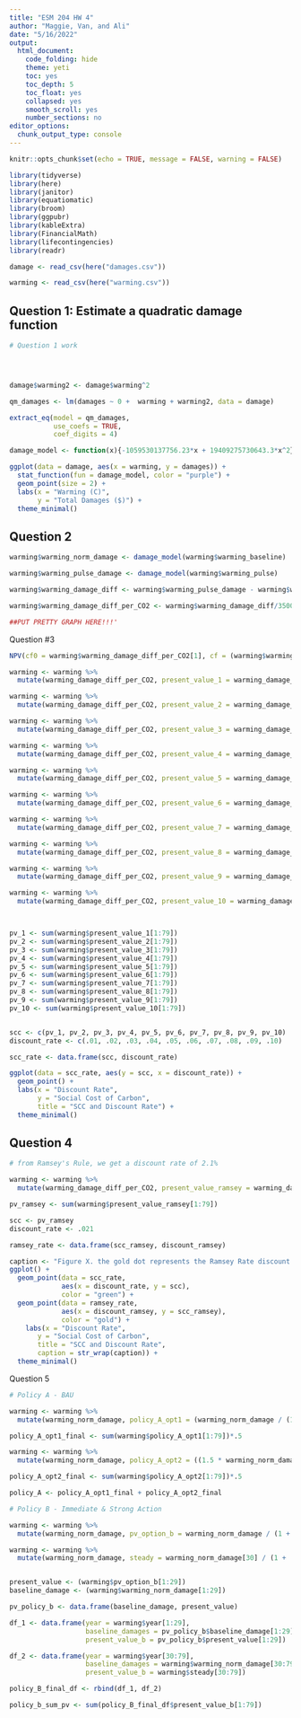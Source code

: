 ```yaml
---
title: "ESM 204 HW 4"
author: "Maggie, Van, and Ali"
date: "5/16/2022"
output: 
  html_document:
    code_folding: hide
    theme: yeti
    toc: yes
    toc_depth: 5
    toc_float: yes
    collapsed: yes
    smooth_scroll: yes
    number_sections: no
editor_options:
  chunk_output_type: console
---
```


```r
knitr::opts_chunk$set(echo = TRUE, message = FALSE, warning = FALSE)

library(tidyverse)
library(here)
library(janitor)
library(equatiomatic)
library(broom)
library(ggpubr)
library(kableExtra)
library(FinancialMath)
library(lifecontingencies)
library(readr)

```


```r
damage <- read_csv(here("damages.csv"))

warming <- read_csv(here("warming.csv"))
```



## Question 1: Estimate a quadratic damage function


```r
# Question 1 work




damage$warming2 <- damage$warming^2

qm_damages <- lm(damages ~ 0 +  warming + warming2, data = damage)

extract_eq(model = qm_damages, 
           use_coefs = TRUE,
           coef_digits = 4)

damage_model <- function(x){-1059530137756.23*x + 19409275730643.3*x^2}

ggplot(data = damage, aes(x = warming, y = damages)) +
  stat_function(fun = damage_model, color = "purple") +
  geom_point(size = 2) +
  labs(x = "Warming (C)",
       y = "Total Damages ($)") +
  theme_minimal()


```

## Question 2

```r
warming$warming_norm_damage <- damage_model(warming$warming_baseline)

warming$warming_pulse_damage <- damage_model(warming$warming_pulse)

warming$warming_damage_diff <- warming$warming_pulse_damage - warming$warming_norm_damage

warming$warming_damage_diff_per_CO2 <- warming$warming_damage_diff/35000000000

##PUT PRETTY GRAPH HERE!!!'


```

Question #3

```r
NPV(cf0 = warming$warming_damage_diff_per_CO2[1], cf = (warming$warming_damage_diff_per_CO2), times = c(1:79), i = .01)
```


```r
warming <- warming %>% 
  mutate(warming_damage_diff_per_CO2, present_value_1 = warming_damage_diff_per_CO2 / (1 + .01)^(...1))

warming <- warming %>% 
  mutate(warming_damage_diff_per_CO2, present_value_2 = warming_damage_diff_per_CO2 / (1 + .02)^(...1))

warming <- warming %>% 
  mutate(warming_damage_diff_per_CO2, present_value_3 = warming_damage_diff_per_CO2 / (1 + .03)^(...1))

warming <- warming %>% 
  mutate(warming_damage_diff_per_CO2, present_value_4 = warming_damage_diff_per_CO2 / (1 + .04)^(...1))

warming <- warming %>% 
  mutate(warming_damage_diff_per_CO2, present_value_5 = warming_damage_diff_per_CO2 / (1 + .05)^(...1))

warming <- warming %>% 
  mutate(warming_damage_diff_per_CO2, present_value_6 = warming_damage_diff_per_CO2 / (1 + .06)^(...1))

warming <- warming %>% 
  mutate(warming_damage_diff_per_CO2, present_value_7 = warming_damage_diff_per_CO2 / (1 + .07)^(...1))

warming <- warming %>% 
  mutate(warming_damage_diff_per_CO2, present_value_8 = warming_damage_diff_per_CO2 / (1 + .08)^(...1))

warming <- warming %>% 
  mutate(warming_damage_diff_per_CO2, present_value_9 = warming_damage_diff_per_CO2 / (1 + .09)^(...1))

warming <- warming %>% 
  mutate(warming_damage_diff_per_CO2, present_value_10 = warming_damage_diff_per_CO2 / (1 + .10)^(...1))



pv_1 <- sum(warming$present_value_1[1:79])
pv_2 <- sum(warming$present_value_2[1:79])
pv_3 <- sum(warming$present_value_3[1:79])
pv_4 <- sum(warming$present_value_4[1:79])
pv_5 <- sum(warming$present_value_5[1:79])
pv_6 <- sum(warming$present_value_6[1:79])
pv_7 <- sum(warming$present_value_7[1:79])
pv_8 <- sum(warming$present_value_8[1:79])
pv_9 <- sum(warming$present_value_9[1:79])
pv_10 <- sum(warming$present_value_10[1:79])


scc <- c(pv_1, pv_2, pv_3, pv_4, pv_5, pv_6, pv_7, pv_8, pv_9, pv_10)
discount_rate <- c(.01, .02, .03, .04, .05, .06, .07, .08, .09, .10)

scc_rate <- data.frame(scc, discount_rate)

ggplot(data = scc_rate, aes(y = scc, x = discount_rate)) +
  geom_point() +
  labs(x = "Discount Rate",
       y = "Social Cost of Carbon",
       title = "SCC and Discount Rate") +
  theme_minimal()
```

## Question 4

```r

# from Ramsey's Rule, we get a discount rate of 2.1% 

warming <- warming %>% 
  mutate(warming_damage_diff_per_CO2, present_value_ramsey = warming_damage_diff_per_CO2 / (1 + .021)^(...1))

pv_ramsey <- sum(warming$present_value_ramsey[1:79])

scc <- pv_ramsey
discount_rate <- .021

ramsey_rate <- data.frame(scc_ramsey, discount_ramsey)

caption <- "Figure X. the gold dot represents the Ramsey Rate discount rate and Social Cost of Carbon calculation"
ggplot() +
  geom_point(data = scc_rate, 
             aes(x = discount_rate, y = scc), 
             color = "green") +
  geom_point(data = ramsey_rate, 
             aes(x = discount_ramsey, y = scc_ramsey), 
             color = "gold") +
    labs(x = "Discount Rate",
       y = "Social Cost of Carbon",
       title = "SCC and Discount Rate",
       caption = str_wrap(caption)) +
  theme_minimal()

```


Question 5

```r
# Policy A - BAU

warming <- warming %>% 
  mutate(warming_norm_damage, policy_A_opt1 = (warming_norm_damage / (1 + .02)^(...1)))

policy_A_opt1_final <- sum(warming$policy_A_opt1[1:79])*.5

warming <- warming %>% 
  mutate(warming_norm_damage, policy_A_opt2 = ((1.5 * warming_norm_damage) / (1 + .02)^(...1)))

policy_A_opt2_final <- sum(warming$policy_A_opt2[1:79])*.5

policy_A <- policy_A_opt1_final + policy_A_opt2_final

```

```r
# Policy B - Immediate & Strong Action

warming <- warming %>% 
  mutate(warming_norm_damage, pv_option_b = warming_norm_damage / (1 + .02)^(...1))

warming <- warming %>%
  mutate(warming_norm_damage, steady = warming_norm_damage[30] / (1 + .02)^(...1))


present_value <- (warming$pv_option_b[1:29])
baseline_damage <- (warming$warming_norm_damage[1:29])

pv_policy_b <- data.frame(baseline_damage, present_value)

df_1 <- data.frame(year = warming$year[1:29],
                   baseline_damages = pv_policy_b$baseline_damage[1:29],
                   present_value_b = pv_policy_b$present_value[1:29])

df_2 <- data.frame(year = warming$year[30:79],
                   baseline_damages = warming$warming_norm_damage[30:79],
                   present_value_b = warming$steady[30:79])

policy_B_final_df <- rbind(df_1, df_2)

policy_b_sum_pv <- sum(policy_B_final_df$present_value_b[1:79])
```

